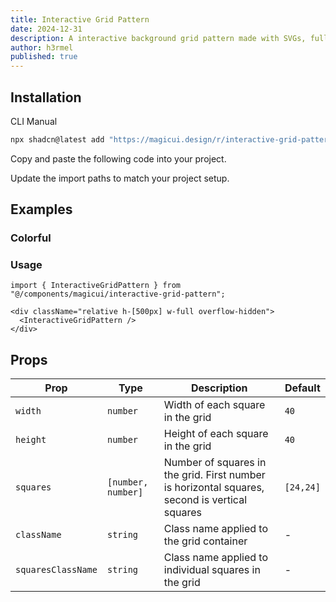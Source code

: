 ```yaml
---
title: Interactive Grid Pattern
date: 2024-12-31
description: A interactive background grid pattern made with SVGs, fully customizable using Tailwind CSS.
author: h3rmel
published: true
---
```


<ComponentPreview name="interactive-grid-pattern-demo" />

## Installation

<Tabs defaultValue="cli">

<TabsList>
  <TabsTrigger value="cli">CLI</TabsTrigger>
  <TabsTrigger value="manual">Manual</TabsTrigger>
</TabsList>
<TabsContent value="cli">

```bash
npx shadcn@latest add "https://magicui.design/r/interactive-grid-pattern"
```

</TabsContent>

<TabsContent value="manual">

<Steps>

<Step>Copy and paste the following code into your project.</Step>

<ComponentSource name="interactive-grid-pattern" />

<Step>Update the import paths to match your project setup.</Step>

</Steps>

</TabsContent>

</Tabs>

## Examples

### Colorful

<ComponentPreview name="interactive-grid-pattern-demo-2" />

### Usage

```tsx
import { InteractiveGridPattern } from "@/components/magicui/interactive-grid-pattern";
```

```tsx
<div className="relative h-[500px] w-full overflow-hidden">
  <InteractiveGridPattern />
</div>
```

## Props

| Prop               | Type               | Description                                                                                   | Default   |
| ------------------ | ------------------ | --------------------------------------------------------------------------------------------- | --------- |
| `width`            | `number`           | Width of each square in the grid                                                              | `40`      |
| `height`           | `number`           | Height of each square in the grid                                                             | `40`      |
| `squares`          | `[number, number]` | Number of squares in the grid. First number is horizontal squares, second is vertical squares | `[24,24]` |
| `className`        | `string`           | Class name applied to the grid container                                                      | -         |
| `squaresClassName` | `string`           | Class name applied to individual squares in the grid                                          | -         |
